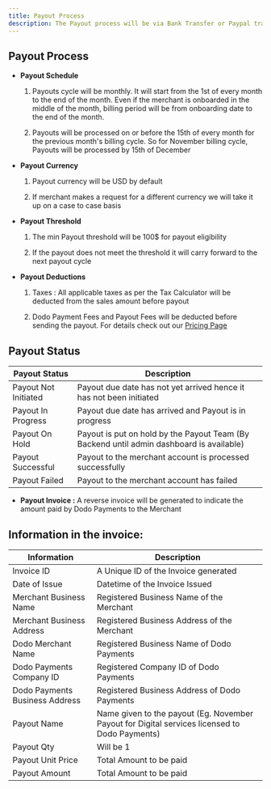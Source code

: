 ```yaml
---
title: Payout Process
description: The Payout process will be via Bank Transfer or Paypal transfer as per merchant preference
---
```


## **Payout Process**

* **Payout Schedule**

  1. Payouts cycle will be monthly. It will start from the 1st of every month to the end of the month. Even if the merchant is onboarded in the middle of the month, billing period will be from onboarding date to the end of the month.

  2. Payouts will be processed on or before the 15th of every month for the previous month's billing cycle. So for November billing cycle, Payouts will be processed by 15th of December&#x20;

* **Payout Currency**

  1. Payout currency will be USD by default

  2. If merchant makes a request for a different currency we will take it up on a case to case basis

* **Payout Threshold**

  1. The min Payout threshold will be 100$ for payout eligibility

  2. If the payout does not meet the threshold it will carry forward to the next payout cycle

* **Payout Deductions**

  1. Taxes : All applicable taxes as per the Tax Calculator will be deducted from the sales amount before payout

  2. Dodo Payment Fees and Payout Fees will be deducted before sending the payout. For details check out our [Pricing Page](/miscellaneous/pricing-and-fee-structure)

## **Payout Status**

| Payout Status        | Description                                                                              |
| -------------------- | ---------------------------------------------------------------------------------------- |
| Payout Not Initiated | Payout due date has not yet arrived hence it has not been initiated                      |
| Payout In Progress   | Payout due date has arrived and Payout is in progress                                    |
| Payout On Hold       | Payout is put on hold by the Payout Team (By Backend until admin dashboard is available) |
| Payout Successful    | Payout to the merchant account is processed successfully                                 |
| Payout Failed        | Payout to the merchant account has failed                                                |

* **Payout Invoice :** A reverse invoice will be generated to indicate the amount paid by Dodo Payments to the Merchant

## Information in the invoice:

| Information                    | Description                                                                                   |
| ------------------------------ | --------------------------------------------------------------------------------------------- |
| Invoice ID                     | A Unique ID of the Invoice generated                                                          |
| Date of Issue                  | Datetime of the Invoice Issued                                                                |
| Merchant Business Name         | Registered Business Name of the Merchant                                                      |
| Merchant Business Address      | Registered Business Address of the Merchant                                                   |
| Dodo Merchant Name             | Registered Business Name of Dodo Payments                                                     |
| Dodo Payments Company ID       | Registered Company ID of Dodo Payments                                                        |
| Dodo Payments Business Address | Registered Business Address of Dodo Payments                                                  |
| Payout Name                    | Name given to the payout (Eg. November Payout for Digital services licensed to Dodo Payments) |
| Payout Qty                     | Will be 1                                                                                     |
| Payout Unit Price              | Total Amount to be paid                                                                       |
| Payout Amount                  | Total Amount to be paid                                                                       |